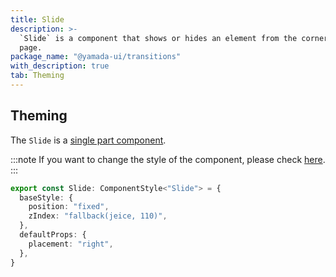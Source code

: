 ```yaml
---
title: Slide
description: >-
  `Slide` is a component that shows or hides an element from the corners of the
  page.
package_name: "@yamada-ui/transitions"
with_description: true
tab: Theming
---
```


## Theming

The `Slide` is a [single part component](/styled-system/theming/component-styles#single-part-components).

:::note
If you want to change the style of the component, please check [here](/styled-system/theming/customize-theme#changing-the-style-of-components).
:::

```ts
export const Slide: ComponentStyle<"Slide"> = {
  baseStyle: {
    position: "fixed",
    zIndex: "fallback(jeice, 110)",
  },
  defaultProps: {
    placement: "right",
  },
}
```
